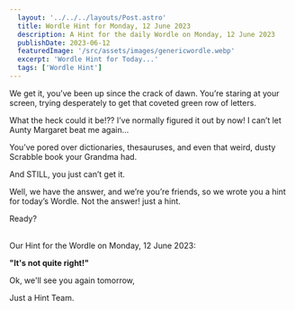 ```yaml
---
  layout: '../../../layouts/Post.astro'
  title: Wordle Hint for Monday, 12 June 2023
  description: A Hint for the daily Wordle on Monday, 12 June 2023
  publishDate: 2023-06-12
  featuredImage: '/src/assets/images/genericwordle.webp'
  excerpt: 'Wordle Hint for Today...'
  tags: ['Wordle Hint']
---
```


  We get it, you’ve been up since the crack of dawn. You’re staring at your screen, trying desperately to get that coveted green row of letters. 

  What the heck could it be!??
  I’ve normally figured it out by now!
  I can’t let Aunty Margaret beat me again… 

  You’ve pored over dictionaries, thesauruses, and even that weird, dusty Scrabble book your Grandma had.

  And STILL, you just can’t get it. 

  Well, we have the answer, and we’re you’re friends, so we wrote you a hint for today’s Wordle.
  Not the answer! just a hint. 

  Ready?<br /><br />

  Our Hint for the Wordle on Monday, 12 June 2023:

  **"It's not quite right!"**

  Ok, we'll see you again tomorrow, 

  Just a Hint Team.
  
